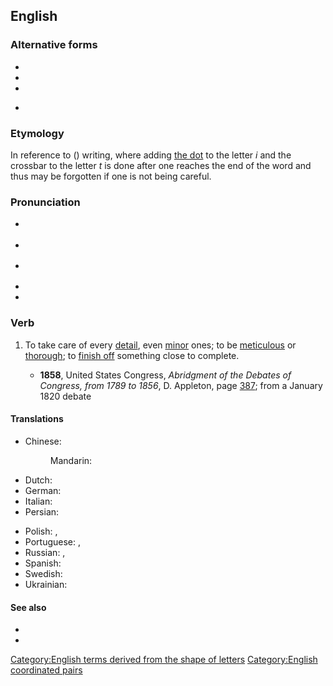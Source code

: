 ==English==
{{was wotd|2007|December|12}}

===Alternative forms===
* {{l|en|dot the i's}}
* {{l|en|dot one's i's and cross one's t's}}
* {{l|en|cross the t's and dot the i's}}
* {{l|en|cross the i's and dot the t's}} {{qualifier|humorous}}

===Etymology===
In reference to {{m|en|cursive}} ({{m|en|joined up}}) writing, where adding [[tittle#English|the dot]] to the letter ''i'' and the crossbar to the letter ''t'' is done after one reaches the end of the word and thus may be forgotten if one is not being careful.

===Pronunciation===
* {{a|RP}} {{IPA|en|/ˌdɒt ði ˈaɪz ən ˌkɹɒs ðə ˈtiːz/}}
* {{a|GA}} {{IPA|en|/ˌdɑt ði ˈaɪz ən ˌkɹɔs ðə ˈtiz/}}
* {{a|NZ}} {{IPA|en|/ˌdɔt ðɘ ˈɒez ɘn ˌkɹɔs ðɘ ˈtɘiz/}}
* {{audio|en|en-us-dot the i's and cross the t's.ogg|Audio (US)}}
* {{audio|en|en-au-dot the i's and cross the t's.ogg|Audio (AU)}}

===Verb===
{{en-verb|[[dot]]<> [[the]] [[i|i's]] [[and]] [[cross]]<> [[the]] [[t|t's]]}}

# {{lb|en|idiomatic}} To take care of every [[detail]], even [[minor]] ones; to be [[meticulous]] or [[thorough]]; to [[finish off]] something close to complete.
#: {{ux|en|Before taking the project to the CEO, let's make sure we '''dot the i's and cross the t's'''.}}
#* '''1858''', United States Congress, ''Abridgment of the Debates of Congress, from 1789 to 1856'', D. Appleton, page [http://books.google.com/books?id=5r04AAAAIAAJ&pg=PA387&dq=%22dot+the+i%27s+and+cross+the+t%27s%22+date:1840-1860&num=20&as_brr=0 387]; from a January 1820 debate
#*: {{quote|en|Pray, sir, what is the object of referring a bill to a committee —merely to '''dot the i's and cross the t's'''?}}

====Translations====
{{trans-top|Take care of every detail}}
* Chinese:
*: Mandarin: {{t+check|cmn|滴水不漏|sc=Hani}}
* Dutch: {{t|nl|de puntjes op de i zetten}}
* German: {{t|de|das [[i-Tüpfelchen]] [[setzen]]}}
* Italian: {{t|it|mettere i puntini sulle i}}
* Persian: {{t|fa|مراقب جزئیات بودن|sc=fa-Arab}}
{{trans-mid}}
* Polish: {{t|pl|dopiąć na ostatni guzik}}, {{t+|pl|postawić kropkę nad i|pf}}
* Portuguese: {{t|pt|pôr os pontos nos is}}, {{t|pt|pôr os pingos nos is}}
* Russian: {{t+|ru|ста́вить то́чки над i}}, {{t|ru|расста́вить все точки над i}}
* Spanish: {{t|es|poner los puntos sobre las íes}}
* Swedish: {{t|sv|sätta pricken över i}}
* Ukrainian: {{t|uk|розставити всі крапки над «і»}}
{{trans-bottom}}

====See also====
* {{l|en|mind one's p's and q's}}
* {{l|en|jot and tittle}}

[[Category:English terms derived from the shape of letters]]
[[Category:English coordinated pairs]]